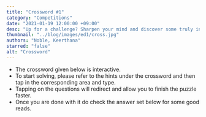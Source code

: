 ```yaml
---
title: "Crossword #1"
category: "Competitions"
date: "2021-01-19 12:00:00 +09:00"
desc: "Up for a challenge? Sharpen your mind and discover some truly intriguing facts with the crossword in this issue of the college bugle !"
thumbnail: "../blog/images/ed1/cross.jpg"
authors: "Noble, Keerthana"
starred: "false"
alt: "Crossword"
---
```



- The crossword given below is interactive.
- To start solving, please refer to the hints under the crossword and then tap in the corresponding area and type.
- Tapping on the questions will redirect and allow you to finish the puzzle faster.
- Once you are done with it do check the answer set below for some good reads.

<App/>
<Expandable/>
